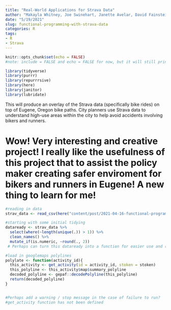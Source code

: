 ```yaml
---
title: "Real-World Applications for Strava Data"
author: "Makayla Whitney, Joe Swinehart, Janette Avelar, David Fainstein"
date: "5/19/2021"
slug: functional-programming-with-strava-data
categories: R
tags:
- R
- Strava
---
```



```r
knitr::opts_chunk$set(echo = FALSE)
#note: include = FALSE and echo = FALSE for now, but it will still print messages and can be coerced to show full chunks of code if we desire

library(tidyverse)
library(purrr)
library(repurrrsive)
library(here)
library(janitor)
library(lubridate)

```

This will produce an overlay of the Strava data (specifically bike rides) on top of Eugene, Oregon bike paths. City planners use Strava data to understand high-use areas within the city to help avoid accidents involving bikers and runners. 

# Wow! Very interesting and creative project! I really like the usefulness of this project that to assist the policy maker creating safer enviroment for bikers and runners in Eugene! A new thing to learn for me!
```r
#reading in data
strav_data <- read_csv(here("content/post/2021-04-16-functional-programming-with-strava-data/data", "strav_csv.csv"))

#starting with some initial tidying
dataready <- strav_data %>% 
  select(where(~length(unique(.)) > 1)) %>%
  clean_names() %>% 
  mutate_if(is.numeric, ~round(., 2))
 # Perhaps can turn this dataready into a function for easier use and readability

#load in googlemaps polylines
polylate <- function(activity_id){
  this_activity <- get_activity(id = activity_id, stoken = stoken)
  this_polyline <- this_activity$map$summary_polyline
  decoded_polyline <- gepaf::decodePolyline(this_polyline)
  return(decoded_polyline)
}


#Perhaps add a warning / stop message in the case of failure to run? 
#get_activity function has not been defined
```


```r


```


```r

````


```r

````




